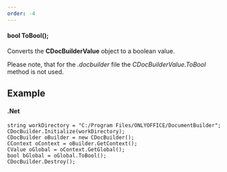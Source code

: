 ```yaml
---
order: -4
---
```

#### bool ToBool();

Converts the **CDocBuilderValue** object to a boolean value.

Please note, that for the *.docbuilder* file the *CDocBuilderValue.ToBool* method is not used.

## Example

#### .Net

```
string workDirectory = "C:/Program Files/ONLYOFFICE/DocumentBuilder";
CDocBuilder.Initialize(workDirectory);
CDocBuilder oBuilder = new CDocBuilder();
CContext oContext = oBuilder.GetContext();
CValue oGlobal = oContext.GetGlobal();
bool bGlobal = oGlobal.ToBool();
CDocBuilder.Destroy();
```
